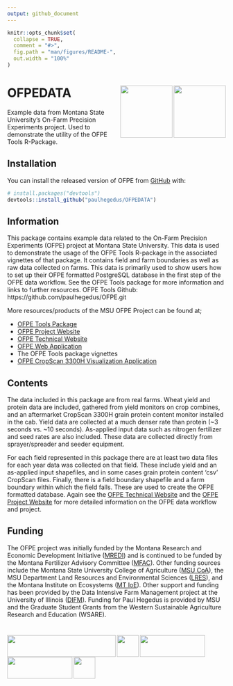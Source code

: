 ```yaml
---
output: github_document
---
```


<!-- README.md is generated from README.Rmd. Please edit that file -->

```r
knitr::opts_chunk$set(
  collapse = TRUE,
  comment = "#>",
  fig.path = "man/figures/README-",
  out.width = "100%"
)
```

# OFPEDATA <img src="man/figures/msu_coa_logo.png" align="right" width="120" /> <img src="man/figures/OFPE_logo.png" align="right" width="120" /> 
<!-- badges: start -->
<!-- badges: end -->

Example data from Montana State University's On-Farm Precision Experiments project. Used to demonstrate the utility of the OFPE Tools R-Package.

## Installation

You can install the released version of OFPE from [GitHub](https://github.com) with:

``` r
# install.packages("devtools")
devtools::install_github("paulhegedus/OFPEDATA")
```

## Information
This package contains example data related to the On-Farm Precision Experiments (OFPE) project at Montana State University. This data is used to demonstrate the usage of the OFPE Tools R-package in the associated vignettes of that package. It contains field and farm boundaries as well as raw data collected on farms. This data is primarily used to show users how to set up their OFPE formatted PostgreSQL database in the first step of the OFPE data workflow. See the OFPE Tools package for more information and links to further resources. OFPE Tools Github: https://github.com/paulhegedus/OFPE.git

More resources/products of the MSU OFPE Project can be found at;

  * [OFPE Tools Package](https://github.com/paulhegedus/OFPE.git)
  * [OFPE Project Website](https://sites.google.com/site/ofpeframework/)
  * [OFPE Technical Website](https://paulhegedus.github.io/OFPE-Website/)
  * [OFPE Web Application](https://paulhegedus.shinyapps.io/OFPE_AnalysisAndSim_App_v1/?_ga=2.189182059.1336631904.1592115204-590292424.1592115204)
  * The OFPE Tools package vignettes
  * [OFPE CropScan 3300H Visualization Application](https://paulhegedus.shinyapps.io/OFPE_Protein_Application/?_ga=2.69643152.1880072526.1592481594-590292424.1592115204)


## Contents
The data included in this package are from real farms. Wheat yield and protein data are included, gathered from yield monitors on crop combines, and an aftermarket CropScan 3300H grain protein content monitor installed in the cab. Yield data are collected at a much denser rate than protein (~3 seconds vs. ~10 seconds). As-applied input data such as nitrogen fertilizer and seed rates are also included. These data are collected directly from sprayer/spreader and seeder equipment. 

For each field represented in this package there are at least two data files for each year data was collected on that field. These include yield and an as-applied input shapefiles, and in some cases grain protein content 'csv' CropScan files. Finally, there is a field boundary shapefile and a farm boundary within which the field falls. These are used to create the OFPE formatted database. Again see the [OFPE Technical Website](https://paulhegedus.github.io/OFPE-Website/) and the [OFPE Project Website](https://sites.google.com/site/ofpeframework/) for more detailed information on the OFPE data workflow and project.


## Funding
The OFPE project was initially funded by the Montana Research and Economic Development Initiative ([MREDI](https://mus.edu/research/research_initiative.html)) and is continued to be funded by the Montana Fertilizer Advisory Committee ([MFAC](https://agriculture.montana.edu/mfac/index.html)). Other funding sources include the Montana State University College of Agriculture ([MSU CoA](https://agriculture.montana.edu)), the MSU Department Land Resources and Environmental Sciences ([LRES](https://landresources.montana.edu)), and the Montana Institute on Ecosystems ([MT IoE](https://montanaioe.org)). Other support and funding has been provided by the Data Intensive Farm Management project at the University of Illinois ([DIFM](https://publish.illinois.edu/data-intensive-farm-managment/)). Funding for Paul Hegedus is provided by MSU and the Graduate Student Grants from the Western Sustainable Agriculture Research and Education (WSARE).

# <img src="man/figures//MREDI_logo.png" align="left" width="250" height = "50" /> <img src="man/figures//msu_coa_logo.png" align="left" width="50" height = "50" /> <img src="man/figures//MTIOE_logo.png" align="left" width="150" height = "50" />   <img src="man/figures//DIFM_logo.png" align="left" width="150" height = "50" />  <img src="man/figures//WSARE_logo.gif" align="left" width="50" height = "50" />



